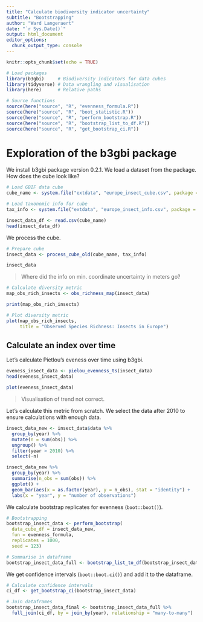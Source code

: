 ```yaml
---
title: "Calculate biodiversity indicator uncertainty"
subtitle: "Bootstrapping"
author: "Ward Langeraert"
date: "`r Sys.Date()`"
output: html_document
editor_options: 
  chunk_output_type: console
---
```


```r
knitr::opts_chunk$set(echo = TRUE)
```

```r
# Load packages
library(b3gbi)     # Biodiversity indicators for data cubes
library(tidyverse) # Data wrangling and visualisation
library(here)      # Relative paths

# Source functions
source(here("source", "R", "evenness_formula.R"))
source(here("source", "R", "boot_statistic.R"))
source(here("source", "R", "perform_bootstrap.R"))
source(here("source", "R", "bootstrap_list_to_df.R"))
source(here("source", "R", "get_bootstrap_ci.R"))
```

# Exploration of the b3gbi package

We install b3gbi package version 0.2.1.
We load a dataset from the package.
How does the cube look like?

```r
# Load GBIF data cube
cube_name <- system.file("extdata", "europe_insect_cube.csv", package = "b3gbi")

# Load taxonomic info for cube
tax_info <- system.file("extdata", "europe_insect_info.csv", package = "b3gbi")

insect_data_df <- read.csv(cube_name)
head(insect_data_df)
```

We process the cube.

```r
# Prepare cube
insect_data <- process_cube_old(cube_name, tax_info)

insect_data
```

> Where did the info on min. coordinate uncertainty in meters go?

```r
# Calculate diversity metric
map_obs_rich_insects <- obs_richness_map(insect_data)

print(map_obs_rich_insects)
```

```r
# Plot diversity metric
plot(map_obs_rich_insects,
     title = "Observed Species Richness: Insects in Europe")
```

## Calculate an index over time

Let's calculate Pietlou's eveness over time using b3gbi.

```r
eveness_insect_data <- pielou_evenness_ts(insect_data)
head(eveness_insect_data)
```

```r
plot(eveness_insect_data)
```

> Visualisation of trend not correct.

Let's calculate this metric from scratch.
We select the data after 2010 to ensure calculations with enough data.

```r
insect_data_new <- insect_data$data %>%
  group_by(year) %>%
  mutate(n = sum(obs)) %>%
  ungroup() %>%
  filter(year > 2010) %>%
  select(-n)

insect_data_new %>%
  group_by(year) %>%
  summarise(n_obs = sum(obs)) %>%
  ggplot() +
  geom_bar(aes(x = as.factor(year), y = n_obs), stat = "identity") +
  labs(x = "year", y = "number of observations")
```

We calculate bootstrap replicates for evenness (`boot::boot()`).

```r
# Bootstrapping
bootstrap_insect_data <- perform_bootstrap(
  data_cube_df = insect_data_new,
  fun = evenness_formula,
  replicates = 1000,
  seed = 123)

# Summarise in dataframe
bootstrap_insect_data_full <- bootstrap_list_to_df(bootstrap_insect_data)
```

We get confidence intervals (`boot::boot.ci()`) and add it to the dataframe.

```r
# Calculate confidence intervals
ci_df <- get_bootstrap_ci(bootstrap_insect_data)

# Join dataframes
bootstrap_insect_data_final <- bootstrap_insect_data_full %>%
  full_join(ci_df, by = join_by(year), relationship = "many-to-many")
```
